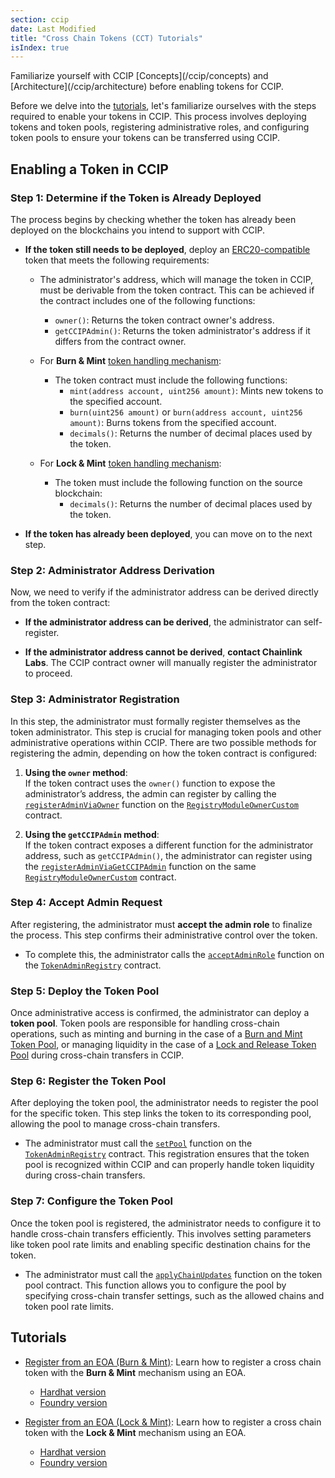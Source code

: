 ```yaml
---
section: ccip
date: Last Modified
title: "Cross Chain Tokens (CCT) Tutorials"
isIndex: true
---
```



<Aside type="note" title="Prerequisites">
  Familiarize yourself with CCIP [Concepts](/ccip/concepts) and [Architecture](/ccip/architecture) before enabling
  tokens for CCIP.
</Aside>

Before we delve into the [tutorials](#tutorials), let's familiarize ourselves with the steps required to enable your tokens in CCIP. This process involves deploying tokens and token pools, registering administrative roles, and configuring token pools to ensure your tokens can be transferred using CCIP.

<ClickToZoom
  src="/images/ccip/CCIP_enabled_tokens_flowchart.jpg"
  alt="Process for enabling a token in CCIP"
  style="display: block; margin: 0 auto; max-width: 100%; height: auto;"
/>

## Enabling a Token in CCIP

### Step 1: Determine if the Token is Already Deployed

The process begins by checking whether the token has already been deployed on the blockchains you intend to support with CCIP.

- **If the token still needs to be deployed**, deploy an [ERC20-compatible](https://ethereum.org/en/developers/docs/standards/tokens/erc-20/) token that meets the following requirements:

  - The administrator's address, which will manage the token in CCIP, must be derivable from the token contract. This can be achieved if the contract includes one of the following functions:

    - `owner()`: Returns the token contract owner's address.
    - `getCCIPAdmin()`: Returns the token administrator's address if it differs from the contract owner.

  - For **Burn & Mint** [token handling mechanism](/ccip/architecture#token-pools):
    - The token contract must include the following functions:
      - `mint(address account, uint256 amount)`: Mints new tokens to the specified account.
      - `burn(uint256 amount)` or `burn(address account, uint256 amount)`: Burns tokens from the specified account.
      - `decimals()`: Returns the number of decimal places used by the token.
  - For **Lock & Mint** [token handling mechanism](/ccip/architecture#token-pools):
    - The token must include the following function on the source blockchain:
      - `decimals()`: Returns the number of decimal places used by the token.

- **If the token has already been deployed**, you can move on to the next step.

### Step 2: Administrator Address Derivation

Now, we need to verify if the administrator address can be derived directly from the token contract:

- **If the administrator address can be derived**, the administrator can self-register.

- **If the administrator address cannot be derived**, **contact Chainlink Labs**. The CCIP contract owner will manually register the administrator to proceed.

### Step 3: Administrator Registration

In this step, the administrator must formally register themselves as the token administrator. This step is crucial for managing token pools and other administrative operations within CCIP. There are two possible methods for registering the admin, depending on how the token contract is configured:

1. **Using the `owner` method**:  
   If the token contract uses the `owner()` function to expose the administrator’s address, the admin can register by calling the [`registerAdminViaOwner`](/ccip/api-reference/registry-module-owner-custom#registeradminviaowner) function on the [`RegistryModuleOwnerCustom`](/ccip/api-reference/registry-module-owner-custom) contract.

2. **Using the `getCCIPAdmin` method**:  
   If the token contract exposes a different function for the administrator address, such as `getCCIPAdmin()`, the administrator can register using the [`registerAdminViaGetCCIPAdmin`](/ccip/api-reference/registry-module-owner-custom#registeradminviagetccipadmin) function on the same [`RegistryModuleOwnerCustom`](/ccip/api-reference/registry-module-owner-custom) contract.

### Step 4: Accept Admin Request

After registering, the administrator must **accept the admin role** to finalize the process. This step confirms their administrative control over the token.

- To complete this, the administrator calls the [`acceptAdminRole`](/ccip/api-reference/token-admin-registry#acceptadminrole) function on the [`TokenAdminRegistry`](/ccip/api-reference/token-admin-registry) contract.

### Step 5: Deploy the Token Pool

Once administrative access is confirmed, the administrator can deploy a **token pool**. Token pools are responsible for handling cross-chain operations, such as minting and burning in the case of a [Burn and Mint Token Pool](/ccip/api-reference/burn-mint-token-pool), or managing liquidity in the case of a [Lock and Release Token Pool](/ccip/api-reference/lock-release-token-pool) during cross-chain transfers in CCIP.

### Step 6: Register the Token Pool

After deploying the token pool, the administrator needs to register the pool for the specific token. This step links the token to its corresponding pool, allowing the pool to manage cross-chain transfers.

- The administrator must call the [`setPool`](/ccip/api-reference/token-admin-registry#setpool) function on the [`TokenAdminRegistry`](/ccip/api-reference/token-admin-registry) contract. This registration ensures that the token pool is recognized within CCIP and can properly handle token liquidity during cross-chain transfers.

### Step 7: Configure the Token Pool

Once the token pool is registered, the administrator needs to configure it to handle cross-chain transfers efficiently. This involves setting parameters like token pool rate limits and enabling specific destination chains for the token.

- The administrator must call the [`applyChainUpdates`](/ccip/api-reference/token-pool#applychainupdates) function on the token pool contract. This function allows you to configure the pool by specifying cross-chain transfer settings, such as the allowed chains and token pool rate limits.

## Tutorials

- [Register from an EOA (Burn & Mint)](/ccip/tutorials/cross-chain-tokens/register-from-eoa-burn-mint-hardhat): Learn how to register a cross chain token with the **Burn & Mint** mechanism using an EOA.

  - [Hardhat version](/ccip/tutorials/cross-chain-tokens/register-from-eoa-burn-mint-hardhat)
  - [Foundry version](/ccip/tutorials/cross-chain-tokens/register-from-eoa-burn-mint-foundry)

- [Register from an EOA (Lock & Mint)](/ccip/tutorials/cross-chain-tokens/register-from-eoa-lock-mint-hardhat): Learn how to register a cross chain token with the **Lock & Mint** mechanism using an EOA.
  - [Hardhat version](/ccip/tutorials/cross-chain-tokens/register-from-eoa-lock-mint-hardhat)
  - [Foundry version](/ccip/tutorials/cross-chain-tokens/register-from-eoa-lock-mint-foundry)
